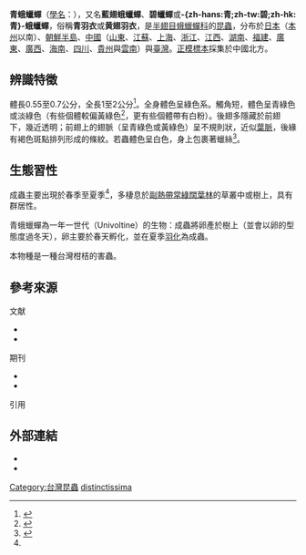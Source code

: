 {{noteTA
|G1=Unit
|1=zh-cn:碧蛾蜡蝉;zh-tw:青蛾蠟蟬;zh-hk:碧蛾蠟蟬
}}
{{Speciesbox
 | image = Geisha distinctissima 01.JPG
 | image_width = 250px
 | image_caption = [[三裂葉豚草|三裂葉豚草]]上的一對青蛾蠟蟬
 | status = 
 | status_system = 
 | status_ref = 
 | taxon = Geisha distinctissima
 | authority = ({{le|法蘭西斯·沃克|Francis Walker (entomologist)|Walker}}, 1858){{r|Kirkaldy 1900 |TaiBNET_349867 |TaiBIF_349867 |digitalarchives-Geisha-distinctissima}}
| synonyms = 
* ''Flata distinctissima'' {{small|{{tsl |sv|Carl Stål (entomolog)|卡爾·司兜恩 (昆蟲學家)|Stål}}, 1862}}{{r|TaiBIF_349867}}
* ''Poeciloptera distinctissima'' <br><small>Walker, 1858</small><ref>Walker, F. "[http://www.biodiversitylibrary.org/item/79419#page/122/mode/1up List of the specimens of Homopterous insects in the collection of the British Museum. Supplement]". 1858: 114.</ref>
| synonyms_ref = 
}}

'''青蛾蠟蟬'''（[[學名|學名]]：''{{lang|la|Geisha distinctissima}}''）{{r|TaiBNET_349867}}，又名'''藍翅蛾蠟蟬'''{{r|朱耀沂|page1=160-161}}、'''碧蠟蟬'''或'''-{zh-hans:青;zh-tw:碧;zh-hk:青}-蛾蠟蟬'''，俗稱'''青羽衣'''或'''黄翅羽衣'''，是[[半翅目|半翅目]][[蛾蠟蟬科|蛾蠟蟬科]]的[[昆蟲|昆蟲]]，分布於[[日本|日本]]（[[本州|本州]]以南）、[[朝鮮半島|朝鮮半島]]、[[中國|中國]]（[[山東|山東]]、[[江蘇|江蘇]]、[[上海|上海]]、[[浙江|浙江]]、[[江西|江西]]、[[湖南|湖南]]、[[福建|福建]]、[[廣東|廣東]]、[[廣西|廣西]]、[[海南|海南]]、[[四川|四川]]、[[貴州|貴州]]與[[雲南|雲南]]）與[[臺灣|臺灣]]。[[正模標本|正模標本]]採集於中國北方。

== 辨識特徵 ==
體長0.55至0.7公分，全長1至2公分<ref>{{harvnb|廖智安|2007|pp=}}</ref>。全身體色呈綠色系。觸角短，體色呈青綠色或淡綠色（有些個體較偏黃綠色<ref name = "Zhang">{{harvnb|張永仁|1998|pp=75}}</ref>，更有些個體帶有白粉）。後翅多隱藏於前翅下，幾近透明；前翅上的翅脈（呈青綠色或黃綠色）呈不規則狀，近似[[葉脈|葉脈]]，後緣有褐色斑點排列形成的條紋。若蟲體色呈白色，身上包裹著蠟絲<ref>{{cite web | url = http://gaga.biodiv.tw/new23/9402/08.htm | title = 青蛾蠟蟬 | author = 嘎嘎昆蟲網 | accessdate = 2012-07-31 }}</ref>。

== 生態習性 ==
成蟲主要出現於春季至夏季<ref name = "Zhang"/>，多棲息於[[副熱帶常綠闊葉林|副熱帶常綠闊葉林]]的草叢中或樹上，具有群居性。

青蛾蠟蟬為一年一世代（Univoltine）的生物：成蟲將卵產於樹上（並會以卵的型態度過冬天），卵主要於春天孵化，並在夏季[[變態_(生物)|羽化]]為成蟲。

本物種是一種台灣柑桔的害蟲{{r|朱耀沂|page1=160-161}}。

== 參考來源 ==
;文献
{{refbegin}}
*{{cite book | author2 = 潘建宏（攝影） |author1= 廖智安 | title = "台灣昆蟲記" | publisher = 天下文化 | origyear = 2007|date=2007-01-11| pages ={{{pages|333頁}}}  |ref={{sfnref|廖智安|2007}} | url = | isbn = 986-4178-41-5 }} <!-- {{cite isbn|9864178415 |ref=harv|noedit}} -->
*{{cite book | author1 = 張永仁 | title = 昆蟲圖鑑 | publisher = 遠流 | origyear = 1998 |date=1998-06-01| pages ={{{pages|368頁}}} |ref={{sfnref|張永仁|1998}} | isbn =978-9-57323-430-2 }} <!-- {{cite isbn|9573234300 |ref=harv|noedit}} -->
{{refend}}
;期刊
{{refbegin}}
* {{cite journal | author = 王應倫, 車艷麗, 袁向群 | title = "中國碧蛾蠟蟬屬的分類研究(半翅目:蛾蠟蟬科)" A Taxonomic Study on the Genus ''Geisha'' Kirkaldy (Hemiptera: Flatidae) from China | journal = 昆蟲分類學報 | volume = 27 | number = 3 | pages = 179–186 | year = 2005 | url = | doi = 10.3969/j.issn.1000-7482.2005.03.005 | issn = 1000-7482 }}
* {{cite journal | author = Song, N.; Liang, A. P. | title = "The complete mitochondrial genome sequence of ''Geisha distinctissima'' (Hemiptera: Flatidae) and comparison with other hemipteran insects" | journal = ''Acta Biochimica et Biophysica Sinica'' | volume = 41 | number = 3 | pages = 206–216 | year = 2009 | url = | doi = 10.1093/abbs/gmp003 | issn = 1672-9145 | pmid = 19280059 }}
{{refend}}
;引用
{{reflist|39em|refs=
<ref name="Kirkaldy 1900">{{cite journal |last=Kirkaldy |first=G. W. |year=1900 |url=http://www.biodiversitylibrary.org/item/81631#page/342/mode/1up |title=Miscellanea Rhynchotalia |journal=''The Entomologist'' |volume=33 |issue=2 |page=96 }}</ref>
<ref name="TaiBNET_349867">{{TaiBNET | zh=青蛾蠟蟬 | id=349867 | binomial=Geisha distinctissima | authority=(Walker, 1858) | var= | access-date=2013-01-24}}</ref>
<ref name="TaiBIF_349867">{{TaiBIF | zh=青蛾蠟蟬 | id=349867 | binomial=Geisha distinctissima | authority=(Walker, 1858) | var= | access-date=2013-01-24 }}</ref>
<ref name="digitalarchives-Geisha-distinctissima">{{cite web |title=學名:''Geisha distinctissima'' (Walker, 1858) 中文名:青蛾蠟蟬 |publisher=數位典藏與數位學習國家型科技計畫 | access-date =2016-02-17 |url= http://catalog.digitalarchives.tw/item/00/3b/76/85.html }}[http://catalog.digitalarchives.tw/Search/Search.jsp?QS=Geisha+distinctissima ]</ref>
<ref name="朱耀沂">{{cite book
 |title=動物命名的故事：博物學家的學名解碼
 |author=[[朱耀沂|朱耀沂]]
 |publisher=城邦文化出版 |edition=初版
 |date=2008-01 |access-date=2018-12-10
 |isbn=978-986-124-989-6 |language=zh-hant 
}}</ref>
}}

==外部連結==
{{commonscat|Geisha distinctissima}}
* {{wikispecies-inline|Geisha distinctissima|青蛾蠟蟬}}
* {{cite web | url = http://hemiptera-databases.org/flow/?page=explorer&db=flow&lang=en&card=species&id=12386 | title = ''Geisha distinctissima'' (Walker, 1858) | author = Hemiptera database. Fulgoromorpha Lists On the Web, FLOW. | accessdate = 2014-07-22 }}
{{Taxonbar}}
[[Category:台灣昆蟲|Category:台灣昆蟲]]
[[Category:青蛾蠟蟬屬|distinctissima]]